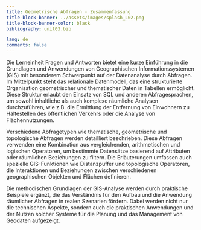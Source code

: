 ```yaml
---
title: Geometrische Abfragen - Zusammenfassung
title-block-banner: ../assets/images/splash_L02.png
title-block-banner-color: black
bibliography: unit03.bib

lang: de
comments: false
---
```


Die Lerneinheit Fragen und Antworten bietet eine kurze Einführung in die Grundlagen und Anwendungen von Geographischen Informationssystemen (GIS) mit besonderem Schwerpunkt auf der Datenanalyse durch Abfragen. Im Mittelpunkt steht das relationale Datenmodell, das eine strukturierte Organisation geometrischer und thematischer Daten in Tabellen ermöglicht. Diese Struktur erlaubt den Einsatz von SQL und anderen Abfragesprachen, um sowohl inhaltliche als auch komplexe räumliche Analysen durchzuführen, wie z.B. die Ermittlung der Entfernung von Einwohnern zu Haltestellen des öffentlichen Verkehrs oder die Analyse von Flächennutzungen.

Verschiedene Abfragetypen wie thematische, geometrische und topologische Abfragen werden detailliert beschrieben. Diese Abfragen verwenden eine Kombination aus vergleichenden, arithmetischen und logischen Operatoren, um bestimmte Datensätze basierend auf Attributen oder räumlichen Beziehungen zu filtern. Die Erläuterungen umfassen auch spezielle GIS-Funktionen wie Distanzpuffer und topologische Operatoren, die Interaktionen und Beziehungen zwischen verschiedenen geographischen Objekten und Flächen definieren.

Die methodischen Grundlagen der GIS-Analyse werden durch praktische Beispiele ergänzt, die das Verständnis für den Aufbau und die Anwendung räumlicher Abfragen in realen Szenarien fördern. Dabei werden nicht nur die technischen Aspekte, sondern auch die praktischen Anwendungen und der Nutzen solcher Systeme für die Planung und das Management von Geodaten aufgezeigt.